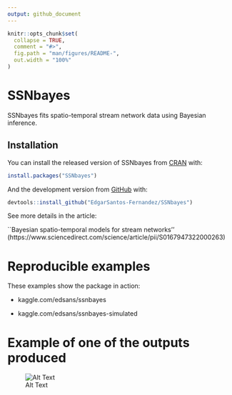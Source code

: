 ```yaml
---
output: github_document
---
```


<!-- README.md is generated from README.Rmd. Please edit that file -->

```r
knitr::opts_chunk$set(
  collapse = TRUE,
  comment = "#>",
  fig.path = "man/figures/README-",
  out.width = "100%"
)
```

# SSNbayes

<!-- badges: start -->
<!-- badges: end -->

SSNbayes fits spatio-temporal stream network data using Bayesian inference.

## Installation

You can install the released version of SSNbayes from [CRAN](https://CRAN.R-project.org) with:

``` r
install.packages("SSNbayes")
```

And the development version from [GitHub](https://github.com/) with:

``` r
devtools::install_github("EdgarSantos-Fernandez/SSNbayes")
```

See more details in the article:

``Bayesian spatio-temporal models for stream networks'' (https://www.sciencedirect.com/science/article/pii/S0167947322000263)


# Reproducible examples
These examples show the package in action:

*    kaggle.com/edsans/ssnbayes

*    kaggle.com/edsans/ssnbayes-simulated


# Example of one of the outputs produced

![Alt Text](inst/exc_ts.gif)



